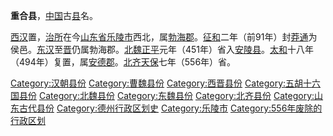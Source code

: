 '''重合县'''，[[中国|中国]]古[[县|县]]名。

[[西汉|西汉]]置，[[治所|治所]]在今[[山东省|山东省]][[乐陵市|乐陵市]]西北，属[[勃海郡|勃海郡]]。[[征和|征和]]二年（前91年）封[[莽通|莽通]]为侯邑。[[东汉|东汉]]至[[晋朝|晋]]仍属勃海郡。[[北魏|北魏]][[正平_(北魏)|正平]]元年（451年）省入[[安陵县|安陵县]]。[[太和_(北魏)|太和]]十八年（494年）复置，属[[安德郡|安德郡]]。[[北齐|北齐]][[天保_(北齐)|天保]]七年（556年）省。

{{山东行政区划小作品}}
[[Category:汉朝县份|Category:汉朝县份]]
[[Category:曹魏县份|Category:曹魏县份]]
[[Category:西晋县份|Category:西晋县份]]
[[Category:五胡十六国县份|Category:五胡十六国县份]]
[[Category:北魏县份|Category:北魏县份]]
[[Category:东魏县份|Category:东魏县份]]
[[Category:北齐县份|Category:北齐县份]]
[[Category:山东古代县份|Category:山东古代县份]]
[[Category:德州行政区划史|Category:德州行政区划史]]
[[Category:乐陵市|Category:乐陵市]]
[[Category:556年废除的行政区划|Category:556年废除的行政区划]]